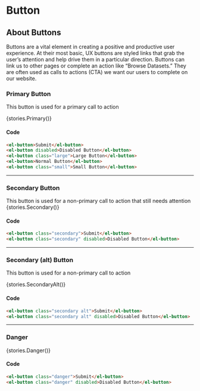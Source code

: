 

<Meta title="Components/Button" component={ElButton} />

# Button

## About Buttons
Buttons are a vital element in creating a positive and productive user experience. At their most basic, UX buttons are styled links that grab the user’s attention and help drive them in a particular direction. Buttons can link us to other pages or complete an action like “Browse Datasets.” They are often used as calls to actions (CTA) we want our users to complete on our website.

### Primary Button
This button is used for a primary call to action

<Story name='Primary' height='60px'>{stories.Primary()}</Story>

#### Code

```html
<el-button>Submit</el-button>
<el-button disabled>Disabled Button</el-button>
<el-button class="large">Large Button</el-button>
<el-button>Normal Button</el-button>
<el-button class="small">Small Button</el-button>
```

---

### Secondary Button
This button is used for a non-primary call to action that still needs attention
<Story name='Secondary' height='50px'>{stories.Secondary()}</Story>

#### Code

```html
<el-button class="secondary">Submit</el-button>
<el-button class="secondary" disabled>Disabled Button</el-button>
```

---

### Secondary (alt) Button
This button is used for a non-primary call to action

<Story name='Secondary Alt' height='50px'>{stories.SecondaryAlt()}</Story>

#### Code

```html
<el-button class="secondary alt">Submit</el-button>
<el-button class="secondary alt" disabled>Disabled Button</el-button>
```

---

### Danger
<Story name='Danger' height='50px'>{stories.Danger()}</Story>

#### Code

```html
<el-button class="danger">Submit</el-button>
<el-button class="danger" disabled>Disabled Button</el-button>
```
